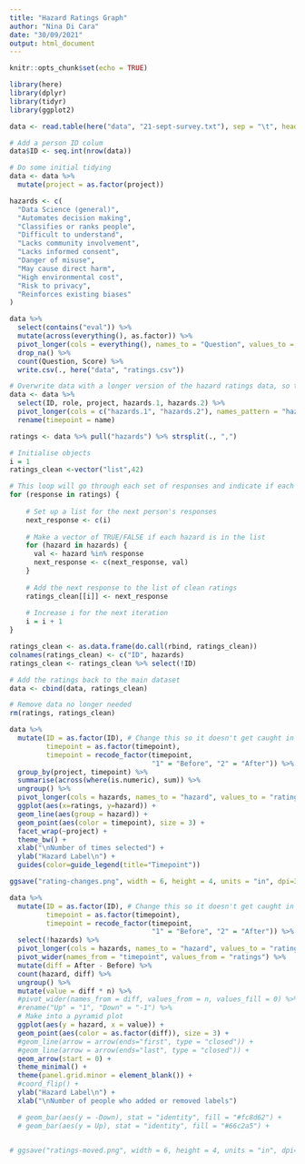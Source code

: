 ```yaml
---
title: "Hazard Ratings Graph"
author: "Nina Di Cara"
date: "30/09/2021"
output: html_document
---
```


```r
knitr::opts_chunk$set(echo = TRUE)

library(here)
library(dplyr)
library(tidyr)
library(ggplot2)

data <- read.table(here("data", "21-sept-survey.txt"), sep = "\t", header = TRUE, encoding="utf-8")

# Add a person ID colum
data$ID <- seq.int(nrow(data))

# Do some initial tidying
data <- data %>% 
  mutate(project = as.factor(project))

hazards <- c(
  "Data Science (general)",
  "Automates decision making",
  "Classifies or ranks people",
  "Difficult to understand",
  "Lacks community involvement",
  "Lacks informed consent",
  "Danger of misuse",
  "May cause direct harm",
  "High environmental cost",
  "Risk to privacy",
  "Reinforces existing biases"
)

```


```r

data %>%
  select(contains("eval")) %>%
  mutate(across(everything(), as.factor)) %>%
  pivot_longer(cols = everything(), names_to = "Question", values_to = "Score", names_prefix = "eval.") %>%
  drop_na() %>%
  count(Question, Score) %>%
  write.csv(., here("data", "ratings.csv"))

```


```r

# Overwrite data with a longer version of the hazard ratings data, so the timepoint of the ratings is a column
data <- data %>% 
  select(ID, role, project, hazards.1, hazards.2) %>%
  pivot_longer(cols = c("hazards.1", "hazards.2"), names_pattern = "hazards.(.)", values_to = "hazards") %>%
  rename(timepoint = name)

ratings <- data %>% pull("hazards") %>% strsplit(., ",")

# Initialise objects 
i = 1
ratings_clean <-vector("list",42)

# This loop will go through each set of responses and indicate if each hazard is present or not. 
for (response in ratings) {
  
    # Set up a list for the next person's responses
    next_response <- c(i)
    
    # Make a vector of TRUE/FALSE if each hazard is in the list
    for (hazard in hazards) {
      val <- hazard %in% response
      next_response <- c(next_response, val)
    }
    
    # Add the next response to the list of clean ratings
    ratings_clean[[i]] <- next_response
    
    # Increase i for the next iteration
    i = i + 1
}

ratings_clean <- as.data.frame(do.call(rbind, ratings_clean))
colnames(ratings_clean) <- c("ID", hazards)
ratings_clean <- ratings_clean %>% select(!ID)

# Add the ratings back to the main dataset 
data <- cbind(data, ratings_clean)

# Remove data no longer needed
rm(ratings, ratings_clean)

```

```r

data %>% 
  mutate(ID = as.factor(ID), # Change this so it doesn't get caught in 'numeric' net
         timepoint = as.factor(timepoint),
         timepoint = recode_factor(timepoint, 
                                   "1" = "Before", "2" = "After")) %>% 
  group_by(project, timepoint) %>%
  summarise(across(where(is.numeric), sum)) %>%
  ungroup() %>%
  pivot_longer(cols = hazards, names_to = "hazard", values_to = "ratings") %>%
  ggplot(aes(x=ratings, y=hazard)) +
  geom_line(aes(group = hazard)) +
  geom_point(aes(color = timepoint), size = 3) + 
  facet_wrap(~project) +
  theme_bw() + 
  xlab("\nNumber of times selected") + 
  ylab("Hazard Label\n") + 
  guides(color=guide_legend(title="Timepoint"))

ggsave("rating-changes.png", width = 6, height = 4, units = "in", dpi=330)

```


```r

data %>% 
  mutate(ID = as.factor(ID), # Change this so it doesn't get caught in 'numeric' net
         timepoint = as.factor(timepoint),
         timepoint = recode_factor(timepoint, 
                                   "1" = "Before", "2" = "After")) %>% 
  select(!hazards) %>%
  pivot_longer(cols = hazards, names_to = "hazard", values_to = "ratings") %>%
  pivot_wider(names_from = "timepoint", values_from = "ratings") %>%
  mutate(diff = After - Before) %>%
  count(hazard, diff) %>%
  ungroup() %>%
  mutate(value = diff * n) %>%
  #pivot_wider(names_from = diff, values_from = n, values_fill = 0) %>%
  #rename("Up" = "1", "Down" = "-1") %>%
  # Make into a pyramid plot
  ggplot(aes(y = hazard, x = value)) +
  geom_point(aes(color = as.factor(diff)), size = 3) + 
  #geom_line(arrow = arrow(ends="first", type = "closed")) +
  #geom_line(arrow = arrow(ends="last", type = "closed")) +
  geom_arrow(start = 0) +
  theme_minimal() +
  theme(panel.grid.minor = element_blank()) +
  #coord_flip() +
  ylab("Hazard Label\n") + 
  xlab("\nNumber of people who added or removed labels")

  # geom_bar(aes(y = -Down), stat = "identity", fill = "#fc8d62") + 
  # geom_bar(aes(y = Up), stat = "identity", fill = "#66c2a5") + 


# ggsave("ratings-moved.png", width = 6, height = 4, units = "in", dpi=330)
```
